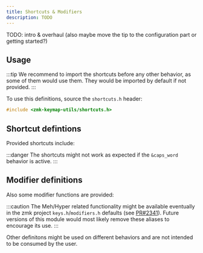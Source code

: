 ---
title: Shortcuts & Modifiers
description: TODO
---


TODO: intro & overhaul (also maybe move the tip to the configuration part or getting started?)

## Usage

:::tip
We recommend to import the shortcuts before any other behavior, as some of them would use them.
They would be imported by default if not provided.
:::

To use this definitions, source the `shortcuts.h` header:

```c
#include <zmk-keymap-utils/shortcuts.h>
```

## Shortcut defintions

Provided shortcuts include:

<DefinitionTable name="shortcuts" title="Shortcuts"/>

:::danger
The shortcuts might not work as expected if the `&caps_word` behavior is active.
:::

## Modifier definitions

Also some modifier functions are provided:

<DefinitionTable name="modifiers" title="Modifiers"/>

:::caution
The Meh/Hyper related functionality might be available eventually in the zmk project `keys.h`/`modifiers.h` defaults (see [PR#2341](https://github.com/zmkfirmware/zmk/pull/2341)).
Future versions of this module would most likely remove these aliases to encourage its use.
:::

Other definitons might be used on different behaviors and are not intended to be consumed by the user.